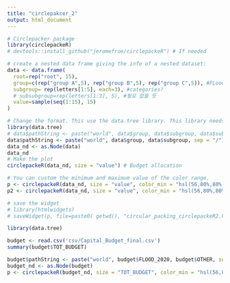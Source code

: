 ```yaml
---
title: "circlepakcer_2"
output: html_document
---
```


```r
# Circlepacker package
library(circlepackeR)         
# devtools::install_github("jeromefroe/circlepackeR") # If needed

# create a nested data frame giving the info of a nested dataset:
data <- data.frame(
  root=rep("root", 15),
  group=c(rep("group A",5), rep("group B",5), rep("group C",5)), #FLoodzone/notFloodzone?
  subgroup= rep(letters[1:5], each=3), #categories?
  # subsubgroup=rep(letters[1:3], 5), #필요 없을 듯
  value=sample(seq(1:15), 15)
)

# Change the format. This use the data.tree library. This library needs a column that looks like root/group/subgroup/..., so I build it
library(data.tree)
# data$pathString <- paste("world", data$group, data$subgroup, data$subsubgroup, sep = "/")
data$pathString <- paste("world", data$group, data$subgroup, sep = "/")
data_nd <- as.Node(data)
data_nd
# Make the plot
circlepackeR(data_nd, size = "value") # Budget allocation

# You can custom the minimum and maximum value of the color range.
p <- circlepackeR(data_nd, size = "value", color_min = "hsl(56,80%,80%)", color_max = "hsl(341,30%,40%)")
p2 <- circlepackeR(data_nd, size = "value", color_min = "hsl(56,80%,80%)", color_max = "hsl(341,30%,40%)")

# save the widget
# library(htmlwidgets)
# saveWidget(p, file=paste0( getwd(), "circular_packing_circlepackeR2.html"))
```

```r
library(data.tree)

budget <- read.csv('csv/Capital_Budget_final.csv')
summary(budget$TOT_BUDGET)

budget$pathString <- paste("world", budget$FLOOD_2020, budget$OTHER, sep = "/")
budget_nd <- as.Node(budget)
p <- circlepackeR(budget_nd, size = "TOT_BUDGET", color_min = "hsl(56,80%,80%)", color_max = "hsl(341,30%,40%)")

```